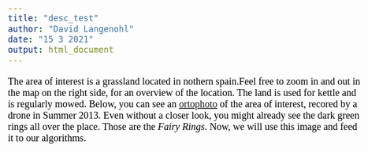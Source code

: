 ```yaml
---
title: "desc_test"
author: "David Langenohl"
date: "15 3 2021"
output: html_document
---
```


<style type="text/css">

body{ /* Normal  */
      font-size: 20px;
      font-family: "Times New Roman", Times, serif;
      color: Black;
  }
  
</style>

The area of interest is a grassland located in nothern spain.Feel free to zoom in and out in the map on the right side, for an overview of the location. The land is used for kettle and is regularly mowed. Below, you can see an <a href="https://en.wikipedia.org/wiki/Orthophoto" target="_blank">ortophoto</a> of the area of interest, recored by a drone in Summer 2013. Even without a closer look, you might already see the dark green rings all over the place. Those are the *Fairy Rings*. 
Now, we will use this image and feed it to our algorithms.

